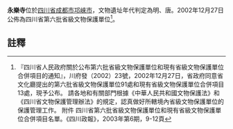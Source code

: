 {{msg:四川省文物保護單位
|名稱 = 邛崍寺廟建築群〔永樂寺、興福寺（含石筍寺）
|編號 = 56
|圖片 = 
|級別 = S6
|分類 = 
|時代 = [[明代|明代]]、[[唐代|唐代]]
|地点 = [[四川省|四川省]][[成都市|成都市]][[邛崍市|邛崍市]]
|坐標 =
|登錄 = 2002年12月27日
}}
'''永樂寺'''位於[[四川省|四川省]][[成都市|成都市]][[邛崍市|邛崍市]]，文物遺址年代判定為明、唐。2002年12月27日公佈為四川省第六批省級文物保護單位<ref>『四川省人民政府關於公布第六批省級文物保護單位和現有省級文物保護單位合併項目的通知』，川府發（2002）23號，2002年12月27日，省政府同意省文化廳提出的第六批省級文物保護單位91處和現有省級文物保護單位合併項目13處，現予公布。 請各地和有關部門根據《中華人民共和國文物保護法》和《四川省文物保護管理辦法》的規定，認真做好所轄境內省級文物保護單位的保護管理工作。 附件 四川省第六批省級文物保護單位和現有省級文物保護單位合併項目名單。《四川政報》，2003年第6期，9-12頁</ref>。
==註釋==
{{reflist}}
{{文物保護單位小作品}}